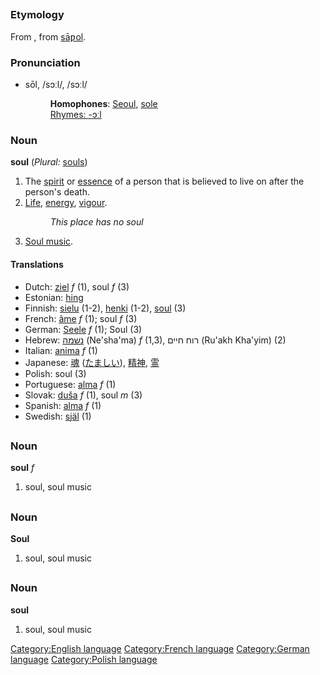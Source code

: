 =={{en}}==
[[Category:English language]]
===Etymology===
From {{enm}}, from {{ang}} [[saƿol|sāƿol]].
===Pronunciation===
*sōl, /sɔːl/, /sɔːl/
*:'''Homophones''': [[Seoul]], [[sole]]
*:[[Rhymes:English:-ɔːl|Rhymes: -ɔːl]]
===Noun===
'''soul''' (''Plural:'' [[souls]])

# The [[spirit]] or [[essence]] of a person that is believed to live on after the person's death.
# [[Life]], [[energy]], [[vigour]].
#:''This place has no soul''
# [[Soul music]].

====Translations====
*Dutch: [[ziel]] ''f'' (1), soul ''f'' (3)
*Estonian: [[hing]]
*Finnish: [[sielu]] (1-2), [[henki]] (1-2), [[soul]] (3)
*French: [[âme]] ''f'' (1); soul ''f'' (3)
*German: [[Seele]] ''f'' (1); Soul (3)
*Hebrew: [[נשמה]] (Ne'sha'ma) ''f'' (1,3), רוח חיים (Ru'akh Kha'yim) (2)
*Italian: [[anima]] ''f'' (1)
*Japanese: [[魂]] ([[たましい]]), [[精神]], [[霊]]
*Polish: soul (3)
*Portuguese: [[alma]] ''f'' (1)
*Slovak: [[duša]] ''f'' (1), soul ''m'' (3)
*Spanish: [[alma]] ''f'' (1)
*Swedish: [[själ]] (1)

=={{fr}}==
[[Category:French language]]
===Noun===
'''soul''' ''f''

#soul, soul music

=={{de}}==
[[Category:German language]]
===Noun===
'''Soul'''

#soul, soul music

=={{pl}}==
[[Category:Polish language]]
===Noun===
'''soul'''

#soul, soul music